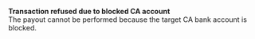   
<Card title="008518" href="/errors/codes/008518">  

 **Transaction refused due to blocked CA account**  
 The payout cannot be performed because the target CA bank account is blocked.  

</Card>
